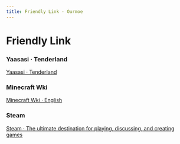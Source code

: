 ```yaml
---
title: Friendly Link · Ourmoe
---
```


# Friendly Link


### Yaasasi · TenderIand

[Yaasasi · TenderIand](https://www.yaasasi.cn/)

### Minecraft Wki

[Minecraft Wki · English](https://minecraft.wiki/)

### Steam

[Steam · The ultimate destination for playing, discussing, and creating games](https://store.steampowered.com/)
